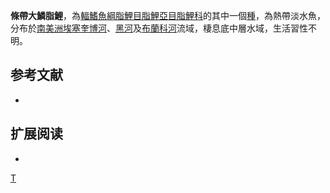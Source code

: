 {{Speciesbox 
| taxon = Chalceus taeniatus
| status = NE
| status_system = IUCN3.1
| authority =  [[Jardine|Jardine]], 1841
| synonyms = 
}}
'''條帶大鱗脂鯉'''，為[[輻鰭魚綱|輻鰭魚綱]][[脂鯉目|脂鯉目]][[脂鯉亞目|脂鯉亞目]][[脂鯉科|脂鯉科]]的其中一個[[種|種]]，為熱帶淡水魚，分布於[[南美洲|南美洲]][[埃塞奎博河|埃塞奎博河]]、[[黑河|黑河]]及[[布蘭科河|布蘭科河]]流域，棲息底中層水域，生活習性不明。

==参考文献==
{{refbegin}}
*{{FishBase_species|genus=Chalceus|species=taeniatus|year=2013|month=11}}
{{refend}}

== 扩展阅读 ==
{{refbegin}}
*{{wikispecies-inline|Chalceus taeniatus|條帶大鱗脂鯉}}
{{refend}}
{{Taxonbar|from=Q6421217}}

[[Category:大鱗脂鯉屬|T]]